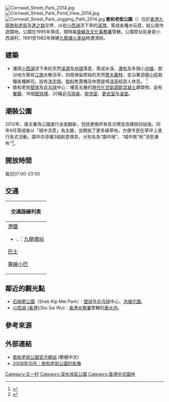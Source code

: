 [[File:Cornwall_Street_Park_2014.jpg|thumb]]
[[File:Cornwall_Street_Park_Pond_View_2014.jpg|thumb]]
[[File:Cornwall_Street_Park_Jogging_Path_2014.jpg|thumb]]
'''歌和老街公園'''（{{lang-en|'''Cornwall Street Park'''}}）位於[[香港|香港]][[九龍|九龍]][[歌和老街|歌和老街]]及[[達之路|達之路]]交界，以從[[小西湖_(香港)|小西湖]]流下來的[[溪澗|溪澗]]，築成各種水玩意，給公眾作遊園地。公園在1995年落成，現時屬[[康樂及文化事務署|康樂及文化事務署]]管轄，公園原址前身是小西湖村，1981至1982年興建[[九龍塘火車站|九龍塘火車站]]時遭清拆。

==建築==
*運用[[小西湖_(香港)|小西湖]]流下來的天然[[溪澗|溪澗]]及[[地理|地理]]落差，築成水溪、[[瀑布|瀑布]]及多個小[[池塘|池塘]]，部分地方築有[[江南|江南]]水榭涼亭，四周保留原始的天然[[喬木|喬木]][[叢林|叢林]]，並沿著遊園[[小徑|小徑]]栽種各種鮮花。設有[[洗手間|洗手間]]、[[飲料|飲料]]售賣機及休憩座椅[[涼亭|涼亭]]給遊人休息。 <ref>{{cite web |language=zh-hk |url=http://hk.ulifestyle.com.hk/spot/detail.html?id=ABdGDVowBwJZFgNq |title=歌和老街公園 |website=HK.ULifestyle.com.hk |accessdate=2014-12-10 |archive-date=2014-12-16 |archive-url=https://web.archive.org/web/20141216224205/http://hk.ulifestyle.com.hk/spot/detail.html?id=ABdGDVowBwJZFgNq |dead-url=no }}</ref>
*歌和老街[[壁球|壁球]]及[[乒乓球|乒乓球]]中心：樓高五層的[[現代化|現代化]][[空氣調節|空氣調節]][[混凝土|混凝土]]建築物，設有[[餐廳|餐廳]]、16個[[壁球場|壁球場]]、20檯[[乒乓球|乒乓球桌]]、[[盥洗室|盥洗室]]、[[更衣室|更衣室]]及[[澡堂|澡堂]]。

==潮裝公園==
2012年，康文署為公園進行全面翻新，包括更換所有告示牌及改建部份設施。同年9月落成後以「城中流意」為主題，並開放了更多綠草地，方便市民在草坪上進行各式活動。園中亦添置3組創意傢具，分別名為“園中居”、“城中氈”和“消愁瀑布”<ref>{{cite web|language=zh-hk|url=http://www.hkdesigncentre.org/tc/news/press.asp?newsid=2246|title=「潮裝公園」本地設計師為歌和老街公園添上新裝|publisher=香港設計中心|date=2012-09-27|accessdate=2014-12-16|archive-date=2014-12-16|archive-url=https://web.archive.org/web/20141216132359/http://www.hkdesigncentre.org/tc/news/press.asp?newsid=2246|dead-url=yes}}</ref>。

{{multiple image
| align =center
| direction = horizontal
| footer_align =center
| image1 =Cornwall Street Park Living Inside Out 2012.jpg
| width1 = 225
| caption1 = 園中居
| image2 =Cornwall Street Park UrbanMat 2014.jpg
| width2 = 225
| caption2 =城中氈
| image3 =Cornwall Street Park Dream Falls 2014.jpg
| width3 =225
| caption3 = 消愁瀑布
}}

==開放時間==
每日07:00-23:00

==交通==
{| class="mw-collapsible mw-collapsed wikitable" style="background:white; margin: 0 auto; width: auto;" 
! 交通路線列表
|-
|
;[[港鐵|港鐵]]
*{{港鐵路線標誌|EAL}}、{{港鐵路線標誌|KTL}}：[[九龍塘站_(香港)|九龍塘站]]
;[[香港巴士|巴士]]
{{九龍新界巴士簡單列表|2B|2F|3C|7|22|80M|86C|203C|281M}}
;[[香港小巴|專線小巴]]
{{九龍專線小巴簡單列表|25M|25MS|29A|29B}}
{{新界專線小巴簡單列表|61M}}
|}

==鄰近的觀光點== 
* [[石硤尾公園|石硤尾公園]]（Shek Kip Mei Park）：[[壁球|壁球]]及[[乒乓球|乒乓球]]中心、[[池塘|池塘]][[花園|花園]]。
* [[小西湖_(香港)|小西湖 (香港)]](Siu Sai Wu)：[[香港|香港]][[水務署|水務署]]管轄的[[蓄水池|蓄水池]]。

==參考來源==
{{reflist}}

==外部連結== 
*[http://www.lcsd.gov.hk/specials/ParkDeco/hk/home.html 歌和老街公園官方網站] {{Wayback|url=http://www.lcsd.gov.hk/specials/ParkDeco/hk/home.html |date=20150508023736 }} (繁體中文) 
*[http://uk.youtube.com/watch?v=_m2cEO7J5Tc 2008年10月：歌和老街公園的影像]

{{香港公園}}

[[Category:又一村|Category:又一村]]
[[Category:深水埗區公園|Category:深水埗區公園]]

[[Category:香港中式園林|Category:香港中式園林]]